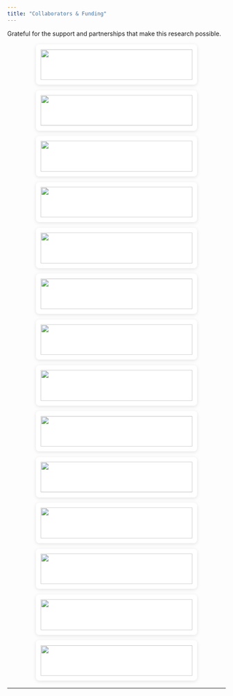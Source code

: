 ```yaml
---
title: "Collaborators & Funding"
---
```


Grateful for the support and partnerships that make this research possible.


::: {.logo-grid}
![](images/F_C/TFEL.avif)

![](images/F_C/FIU_Agro.jpg)

![](images/F_C/MDFlogo.jpg)

![](images/F_C/nsf-crest-cache-logos.png)

![](images/F_C/REVERSE.jpg)

![](images/F_C/seacamp.png)

![](images/F_C/FKNMS.png)

![](images/F_C/6a38bb_4fd3dfcc7775485c8b865d53cd6725e8~mv2.avif)

![](images/F_C/9973289-logo.png)

![](images/F_C/Inst-WaterEnvironment-hrz-COLOR.webp)

![](images/F_C/iwfa-header.webp)

![](images/F_C/Shedd-Aquarium-logo.png)

![](images/F_C/unnamed.png)

![](images/F_C/FIU_UGS.jpeg)
:::

---

<style>
.logo-grid {
  display: grid;
  grid-template-columns: repeat(auto-fit, minmax(280px, 1fr));
  gap: 2.5em;
  margin: 2em 0;
  align-items: center;
}

.logo-grid img {
  width: 100%;
  max-width: 350px;
  height: auto;
  object-fit: contain;
  margin: 0 auto;
  display: block;
  padding: 0.8em;
  background: white;
  border-radius: 8px;
  box-shadow: 0 2px 8px rgba(0,0,0,0.1);
  transition: transform 0.3s ease, box-shadow 0.3s ease;
}

.logo-grid img:hover {
  transform: translateY(-5px);
  box-shadow: 0 8px 20px rgba(0,0,0,0.2);
}

@media (max-width: 768px) {
  .logo-grid {
    grid-template-columns: repeat(auto-fit, minmax(150px, 1fr));
    gap: 1.5em;
  }
  
  .logo-grid img {
    max-width: 180px;
  }
}

h1, h2 {
  color: #2c5aa0;
  border-bottom: 2px solid #e8f4f8;
  padding-bottom: 0.5em;
}

@media (prefers-color-scheme: dark) {
  .logo-grid img {
    background: rgba(255, 255, 255, 0.95);
  }
  
  h1, h2 {
    border-bottom-color: rgba(44, 90, 160, 0.3);
  }
}
</style>